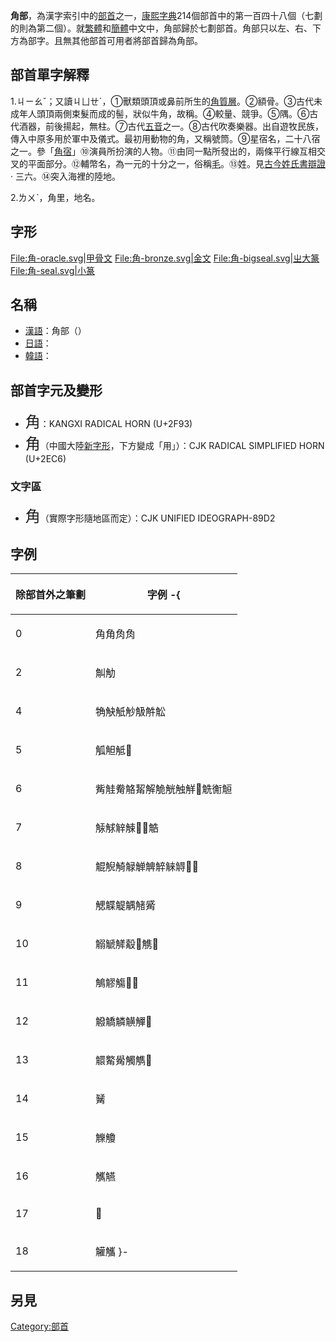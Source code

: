 {{Kangxi Radical Infobox|148|uni=89D2
|meaning=[[犄角|犄角]]
|prev=見
|next=言
|pny= jiǎo
|bopo= ㄐㄧㄠˇ
|wade= chiao3
|jyutping= gok3, luk6
|yale= gok3, luk6
|hi= カク kaku<br/>つの, かど tsuno, kado
|kanji= 角偏 tsunohen
|hang= 뿔 ppul
|hanja= 각 gak
}}

'''角部'''，為漢字索引中的[[部首|部首]]之一，[[康熙字典|康熙字典]]214個部首中的第一百四十八個（七劃的則為第二個）。就[[繁體|繁體]]和[[簡體|簡體]]中文中，角部歸於七劃部首。角部只以左、右、下方為部字。且無其他部首可用者將部首歸為角部。

== 部首單字解釋 ==

1.ㄐㄧㄠˇ；又讀ㄐㄩㄝˊ，①獸類頭頂或鼻前所生的[[角質層|角質層]]。②額骨。③古代未成年人頭頂兩側束髮而成的髻，狀似牛角，故稱。④較量、競爭。⑤隅。⑥古代酒器，前後揚起，無柱。⑦古代[[中國五聲音階|五音]]之一。⑧古代吹奏樂器。出自遊牧民族，傳入中原多用於軍中及儀式。最初用動物的角，又稱號筒。⑨星宿名，二十八宿之一。參「[[角宿|角宿]]」⑩演員所扮演的人物。⑪由同一點所發出的，兩條平行線互相交叉的平面部分。⑫輔幣名，為一元的十分之一，俗稱[[毛|毛]]。⑬姓。見[[古今姓氏書辯證|古今姓氏書辯證]] · 三六。⑭突入海裡的陸地。

2.ㄌㄨˋ，角里，地名。

== 字形 ==
<gallery>
File:角-oracle.svg|甲骨文
File:角-bronze.svg|金文
File:角-bigseal.svg|ㄓ大篆
File:角-seal.svg|小篆
</gallery>

==名稱==
*[[漢語|漢語]]：角部（{{標音|拼音=jiǎobù/juébù|注音=ㄐㄧㄠˇㄅㄨˋ/ㄐㄩㄝˊㄅㄨˋ|粵拼=gok3 bou6}}）
*[[日語|日語]]：{{lang|ja|角部（かくぶ）}}
*[[韓語|韓語]]：{{lang|ko|角部、뿔각부（ppul gak bu）}}

==部首字元及變形==
*<span style="font-size:x-large;">⾓</span>：KANGXI RADICAL HORN (U+2F93)
*<span style="font-size:x-large;">⻆</span>（中國大陸[[新字形|新字形]]，下方變成「用」）：CJK RADICAL SIMPLIFIED HORN (U+2EC6)

===文字區===
*<span style="font-size:x-large;">角</span>（實際字形隨地區而定）：CJK UNIFIED IDEOGRAPH-89D2

==字例==
{| border="1" cellpadding="3" cellspacing="0" style="border-collapse: collapse;text-align:left;"
! 除部首外之筆劃 !! 字例
-{
|----
| 0 || 角⻆𧢲⻇
|----
| 2 || 觓觔
|----
| 4 || 觕觖觗觘觙𧣈䚗
|----
| 5 || 觚觛觝𧣠
|----
| 6 || 觜觟觠觡觢解觤觥触觧𧣧䚚䚘䚙
|----
| 7 || 觨觩觪觫𧣲𧣳䚛
|----
| 8 || 䚠觬觭觮觯䚜䚝䚞䚟𧤁𧤂
|----
| 9 || 䚡䚢䚣䚤觰觱
|----
| 10 || 䚥䚦觲觳𧤭𧤤𧤥
|----
| 11 || 鵤䚧觴𧤸𧤹
|----
| 12 || 䚨䚩䚬觵觶𧥃
|----
| 13 || 䚪䚫觷觸觹𧥇
|----
| 14 || 觺
|----
| 15 || 觻觼
|----
| 16 || 觽觾
|----
| 17 || 𧥔
|----
| 18 || 䚭觿
}-
|}

==另見==
{{wiktionary|角}}

{{康熙部首}}
{{简体中文部首}}
{{lang-stub}}

[[Category:部首|Category:部首]]